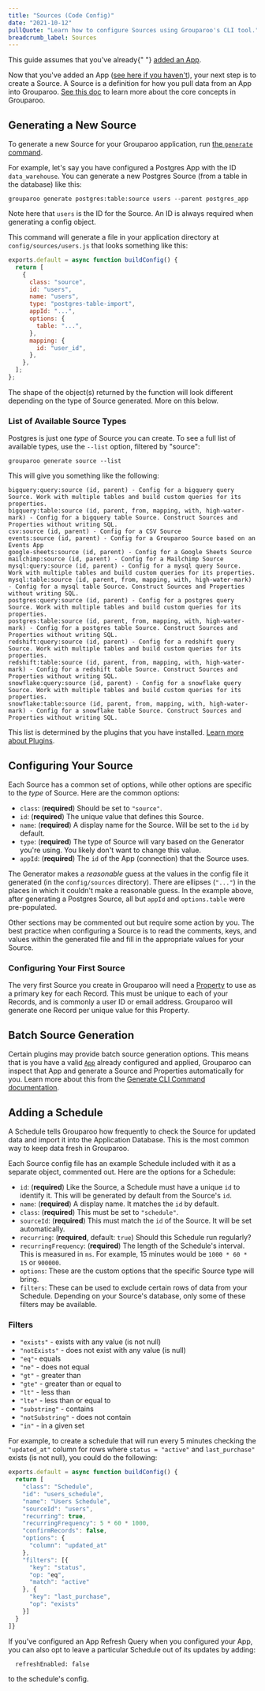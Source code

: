 ```yaml
---
title: "Sources (Code Config)"
date: "2021-10-12"
pullQuote: "Learn how to configure Sources using Grouparoo's CLI tool."
breadcrumb_label: Sources
---
```


<Alert variant="warning">
  This guide assumes that you've already{" "}
  <a href="/docs/config/code-config/apps">added an App</a>.
</Alert>

Now that you've added an App ([see here if you haven't](/docs/config/code-config/apps)), your next step is to create a Source. A Source is a definition for how you pull data from an App into Grouparoo. [See this doc](/docs/getting-started/product-concepts) to learn more about the core concepts in Grouparoo.

## Generating a New Source

To generate a new Source for your Grouparoo application, run [the `generate` command](/docs/cli/config#generate).

For example, let's say you have configured a Postgres App with the ID `data_warehouse`. You can generate a new Postgres Source (from a table in the database) like this:

    grouparoo generate postgres:table:source users --parent postgres_app

Note here that `users` is the ID for the Source. An ID is always required when generating a config object.

This command will generate a file in your application directory at `config/sources/users.js` that looks something like this:

```js
exports.default = async function buildConfig() {
  return [
    {
      class: "source",
      id: "users",
      name: "users",
      type: "postgres-table-import",
      appId: "...",
      options: {
        table: "...",
      },
      mapping: {
        id: "user_id",
      },
    },
  ];
};
```

The shape of the object(s) returned by the function will look different depending on the type of Source generated. More on this below.

### List of Available Source Types

Postgres is just one _type_ of Source you can create. To see a full list of available types, use the `--list` option, filtered by "source":

    grouparoo generate source --list

This will give you something like the following:

    bigquery:query:source (id, parent) - Config for a bigquery query Source. Work with multiple tables and build custom queries for its properties.
    bigquery:table:source (id, parent, from, mapping, with, high-water-mark) - Config for a bigquery table Source. Construct Sources and Properties without writing SQL.
    csv:source (id, parent) - Config for a CSV Source
    events:source (id, parent) - Config for a Grouparoo Source based on an Events App
    google-sheets:source (id, parent) - Config for a Google Sheets Source
    mailchimp:source (id, parent) - Config for a Mailchimp Source
    mysql:query:source (id, parent) - Config for a mysql query Source. Work with multiple tables and build custom queries for its properties.
    mysql:table:source (id, parent, from, mapping, with, high-water-mark) - Config for a mysql table Source. Construct Sources and Properties without writing SQL.
    postgres:query:source (id, parent) - Config for a postgres query Source. Work with multiple tables and build custom queries for its properties.
    postgres:table:source (id, parent, from, mapping, with, high-water-mark) - Config for a postgres table Source. Construct Sources and Properties without writing SQL.
    redshift:query:source (id, parent) - Config for a redshift query Source. Work with multiple tables and build custom queries for its properties.
    redshift:table:source (id, parent, from, mapping, with, high-water-mark) - Config for a redshift table Source. Construct Sources and Properties without writing SQL.
    snowflake:query:source (id, parent) - Config for a snowflake query Source. Work with multiple tables and build custom queries for its properties.
    snowflake:table:source (id, parent, from, mapping, with, high-water-mark) - Config for a snowflake table Source. Construct Sources and Properties without writing SQL.

This list is determined by the plugins that you have installed. [Learn more about Plugins](/docs/integrations).

## Configuring Your Source

Each Source has a common set of options, while other options are specific to the _type_ of Source. Here are the common options:

- `class`: (**required**) Should be set to `"source"`.
- `id`: (**required**) The unique value that defines this Source.
- `name`: (**required**) A display name for the Source. Will be set to the `id` by default.
- `type`: (**required**) The type of Source will vary based on the Generator you're using. You likely don't want to change this value.
- `appId`: (**required**) The `id` of the App (connection) that the Source uses.

The Generator makes a _reasonable_ guess at the values in the config file it generated (in the `config/sources` directory). There are ellipses (`"..."`) in the places in which it couldn't make a reasonable guess. In the example above, after generating a Postgres Source, all but `appId` and `options.table` were pre-populated.

Other sections may be commented out but require some action by you. The best practice when configuring a Source is to read the comments, keys, and values within the generated file and fill in the appropriate values for your Source.

### Configuring Your First Source

The very first Source you create in Grouparoo will need a [Property](/docs/config/code-config/properties) to use as a primary key for each Record. This must be unique to each of your Records, and is commonly a user ID or email address. Grouparoo will generate one Record per unique value for this Property.

## Batch Source Generation

Certain plugins may provide batch source generation options. This means that is you have a valid [`App`](/docs/config/code-config/apps) already configured and applied, Grouparoo can inspect that App and generate a Source and Properties automatically for you. Learn more about this from the [Generate CLI Command documentation](/docs/cli/config#batch-generation).

## Adding a Schedule

A Schedule tells Grouparoo how frequently to check the Source for updated data and import it into the Application Database. This is the most common way to keep data fresh in Grouparoo.

Each Source config file has an example Schedule included with it as a separate object, commented out. Here are the options for a Schedule:

- `id`: (**required**) Like the Source, a Schedule must have a unique `id` to identify it. This will be generated by default from the Source's `id`.
- `name`: (**required**) A display name. It matches the `id` by default.
- `class`: (**required**) This must be set to `"schedule"`.
- `sourceId`: (**required**) This must match the `id` of the Source. It will be set automatically.
- `recurring`: (**required**, default: `true`) Should this Schedule run regularly?
- `recurringFrequency`: (**required**) The length of the Schedule's interval. This is measured in `ms`. For example, 15 minutes would be `1000 * 60 * 15` or `900000`.
- `options`: These are the custom options that the specific Source type will bring.
- `filters`: These can be used to exclude certain rows of data from your Schedule. Depending on your Source's database, only some of these filters may be available.

### Filters

- `"exists"` - exists with any value (is not null)
- `"notExists"` - does not exist with any value (is null)
- `"eq"`- equals
- `"ne"` - does not equal
- `"gt"` - greater than
- `"gte"` - greater than or equal to
- `"lt"` - less than
- `"lte"` - less than or equal to
- `"substring"` - contains
- `"notSubstring"` - does not contain
- `"in"` - in a given set

For example, to create a schedule that will run every 5 minutes checking the `"updated_at"` column for rows where `status = "active"` and `last_purchase"` exists (is not null), you could do the following:

```js
exports.default = async function buildConfig() {
  return [
    "class": "Schedule",
    "id": "users_schedule",
    "name": "Users Schedule",
    "sourceId": "users",
    "recurring": true,
    "recurringFrequency": 5 * 60 * 1000,
    "confirmRecords": false,
    "options": {
      "column": "updated_at"
    },
    "filters": [{
      "key": "status",
      "op: "eq",
      "match": "active"
    }, {
      "key": "last_purchase",
      "op": "exists"
    }]
  }
]}
```

If you've configured an App Refresh Query when you configured your App, you can also opt to leave a particular Schedule out of its updates by adding:

```
  refreshEnabled: false
```

to the schedule's config.

<ValidateAndApplyConfig />
